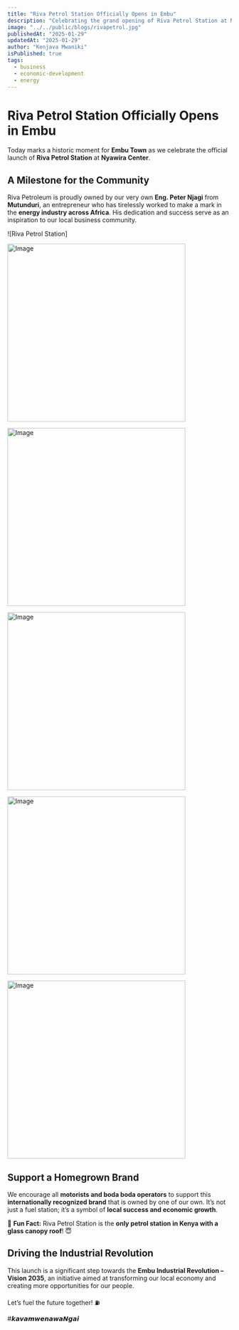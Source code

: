 ```yaml
---
title: "Riva Petrol Station Officially Opens in Embu"
description: "Celebrating the grand opening of Riva Petrol Station at Nyawira Center, Embu. A proud moment for the community."
image: "../../public/blogs/rivapetrol.jpg"
publishedAt: "2025-01-29"
updatedAt: "2025-01-29"
author: "Kenjava Mwaniki"
isPublished: true
tags:
  - business
  - economic-development
  - energy
---
```


# Riva Petrol Station Officially Opens in Embu

Today marks a historic moment for **Embu Town** as we celebrate the official launch of **Riva Petrol Station** at **Nyawira Center**.

## A Milestone for the Community

Riva Petroleum is proudly owned by our very own **Eng. Peter Njagi** from **Mutunduri**, an entrepreneur who has tirelessly worked to make a mark in the **energy industry across Africa**. His dedication and success serve as an inspiration to our local business community.

![Riva Petrol Station]

<Image
  src="/blogs/rivapetrol2.jpg"
  width="400"
  height="400"
  alt="Image"
  sizes="100vw"
/>

<Image
  src="/blogs/rivapetrol3.jpg"
  width="400"
  height="400"
  alt="Image"
  sizes="100vw"
/>

<Image
  src="/blogs/rivapetrol4.jpg"
  width="400"
  height="400"
  alt="Image"
  sizes="100vw"
/>

<Image
  src="/blogs/rivapetrol5.jpg"
  width="400"
  height="400"
  alt="Image"
  sizes="100vw"
/>

<Image
  src="/blogs/rivapetrol6.jpg"
  width="400"
  height="400"
  alt="Image"
  sizes="100vw"
/>

## Support a Homegrown Brand

We encourage all **motorists and boda boda operators** to support this **internationally recognized brand** that is owned by one of our own. It’s not just a fuel station; it’s a symbol of **local success and economic growth**.

🚀 **Fun Fact:** Riva Petrol Station is the **only petrol station in Kenya with a glass canopy roof**! 😇

## Driving the Industrial Revolution

This launch is a significant step towards the **Embu Industrial Revolution – Vision 2035**, an initiative aimed at transforming our local economy and creating more opportunities for our people.

Let’s fuel the future together! ⛽

#𝙠𝙖𝙫𝙖𝙢𝙬𝙚𝙣𝙖𝙬𝙖𝙉𝙜𝙖𝙞
